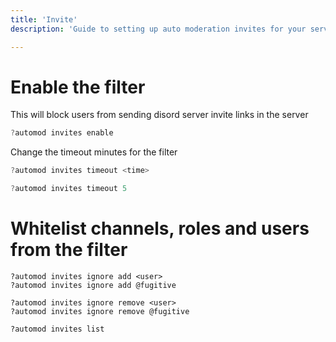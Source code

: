 ---
title: 'Invite'
description: 'Guide to setting up auto moderation invites for your server.'

---

# Enable the filter

This will block users from sending disord server invite links in the server


<CodeGroup>

```javascript Example
?automod invites enable
```

</CodeGroup>

Change the timeout minutes for the filter



<CodeGroup>

```javascript Syntax
?automod invites timeout <time>
```

```javascript Example
?automod invites timeout 5
```

</CodeGroup>

# Whitelist channels, roles and users from the filter

```
?automod invites ignore add <user>
?automod invites ignore add @fugitive
```

```
?automod invites ignore remove <user>
?automod invites ignore remove @fugitive
```

```
?automod invites list
```